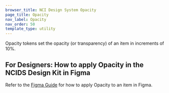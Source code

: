 ```yaml
---
browser_title: NCI Design System Opacity
page_title: Opacity
nav_label: Opacity
nav_order: 50
template_type: utility
---
```


Opacity tokens set the opacity (or transparency) of an item in increments of 10%.

## For Designers: How to apply Opacity in the NCIDS Design Kit in Figma

Refer to the [Figma Guide](../../get-started/figma-guide) for how to apply Opacity to an item in Figma.
